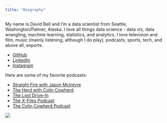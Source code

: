 ```yaml
---
title: "Biography"
---
```


My name is David Bell and I'm a data scientist from Seattle, Washington/Palmer, Alaska. I love all things data science - data viz, data wrangling, machine learning, statistics, and analytics. I love television and film, music (mainly listening, although I do play), podcasts, sports, tech, and above all, esports. 

* [GitHub](https://github.com/dbell1029/)
* [LinkedIn](https://www.linkedin.com/in/belldavidb/)
* [Instagram](https://www.instagram.com/davidbjornbell/)

Here are some of my favorite podcasts:

* [Straight Fire with Jason McIntyre](https://podcasts.apple.com/us/podcast/straight-fire-with-jason-mcintyre/id1523353907)
* [The Herd with Colin Cowherd](https://podcasts.apple.com/us/podcast/the-herd-with-colin-cowherd/id1042368254)
* [The Lost Drive-In](https://podcasts.apple.com/us/podcast/the-lost-drive-in/id1478839226)
* [The X-Files Podcast](https://podcasts.apple.com/us/podcast/the-x-files-podcast/id1066085248)
* [The Colin Cowherd Podcast](https://podcasts.apple.com/us/podcast/the-colin-cowherd-podcast/id1551365571)

![](Bell, David - Resume.png)
